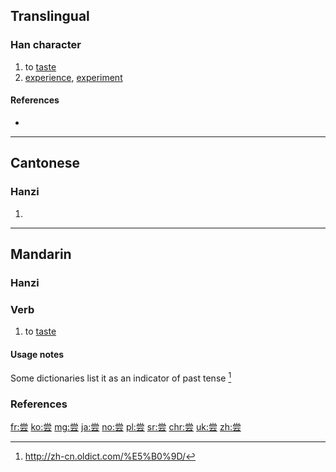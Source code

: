 {{also|嘗}}
==Translingual==

===Han character===
{{Han char|rn=42|rad=小|as=06|sn=9|four=|canj=FBMMI|ids=⿱龸云}}

# to [[taste]]
# [[experience]], [[experiment]]

====References====
* {{Han ref|kx=0297.151|hdz=10564.100|uh=5C1D|ud=23581}}

----

==Cantonese==

===Hanzi===
{{yue-hanzi|jyut=[[soeng4]]|y=seung4|tra=嘗}}

# {{defn|lang=yue|sort=小06}}

----

==Mandarin==

===Hanzi===
{{cmn-hanzi|tra=嘗|pin=[[cháng]] ([[chang2]])|wg=ch'ang<sup>2</sup>}}

===Verb===
{{cmn-verb|s|pin=cháng|pint=chang2|tra=嘗|rs=小06}}

# to [[taste]] {{sense|try the flavour of}}

====Usage notes====
Some dictionaries list it as an indicator of past tense <ref>http://zh-cn.oldict.com/%E5%B0%9D/</ref>

===References===
<references/>

[[fr:尝]]
[[ko:尝]]
[[mg:尝]]
[[ja:尝]]
[[no:尝]]
[[pl:尝]]
[[sr:尝]]
[[chr:尝]]
[[uk:尝]]
[[zh:尝]]